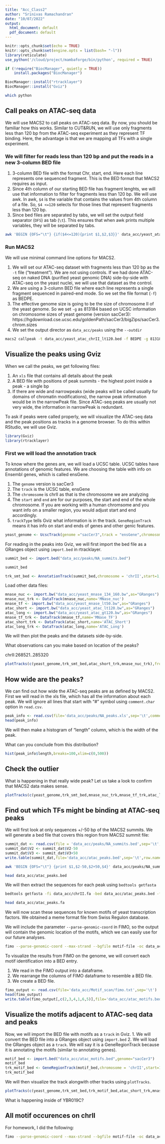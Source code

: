 ```yaml
---
title: "Acc_Class2"
author: "Srinivas Ramachandran"
date: "10/07/2022"
output:
  html_document: default
  pdf_document: default
---
```


```r
knitr::opts_chunk$set(echo = TRUE)
knitr::opts_chunk$set(engine.opts = list(bash= "-l"))
library(reticulate)
use_python('/cloud/project/mambaforge/bin/python', required = TRUE)
```

```r
if (!require("BiocManager", quietly = TRUE))
    install.packages("BiocManager")

BiocManager::install("rtracklayer")
BiocManager::install("Gviz")
```

```bash
which python
```

## Call peaks on ATAC-seq data

We will use MACS2 to call peaks on ATAC-seq data. By now, you should be familiar how this works. Similar to CUT&RUN, we will use only fragments less than 120 bp from the ATAC-seq experiment as they represent TF binding. Here, the advantage is that we are mapping all TFs with a single experiment.

### We will filter for reads less than 120 bp and put the reads in a new 3-column BED file

1. 3-column BED file with the format Chr, start, end. Here each line represents one sequenced fragment. This is the BED format that MACS2 requires as input.
2. Since 4th column of our starting BED file has fragment lenghts, we will use that information to filter for fragments less than 120 bp. We will use awk. In awk, `$4` is the variable that contains the values from 4th column of a file. So, `$4 <=120` selects for those lines that represent fragments less than 120 bp.
3. Since bed files are separated by tabs, we will set the output field separator (`OFS`) as tab (`\t`). This ensures that when awk prints multiple variables, they will be separated by tabs.

```bash
awk 'BEGIN {OFS="\t"} {if($4<=120){print $1,$2,$3}}' data_acc/yeast_atac_chrII.bed > data_acc/yeast_atac_chrII_lt120.bed
```

### Run MACS2

We will use minimal command line options for MACS2.

1. We will set our ATAC-seq dataset with fragments less than 120 bp as the `-t` file ("treatment"). We are not using controls. If we had done ATAC-seq on naked DNA (purified yeast genomic DNA) side-by-side with ATAC-seq on the yeast nuclei, we will use that dataset as the control.
2. We are using a 3-column BED file where each line represents a single fragment sequenced in paired-end mode. So we set the file format (`-f`) as BEDPE.
3. The effective genome size is going to be the size of chromosome II of the yeast genome. So we set `-g` as 813184 based on UCSC information on chromosome sizes of yeast genome (version sacCer3): https://hgdownload.cse.ucsc.edu/goldenPath/sacCer3/bigZips/sacCer3.chrom.sizes
4. We set the output director as `data_acc/peaks` using the `--outdir`

```bash
macs2 callpeak -t data_acc/yeast_atac_chrII_lt120.bed -f BEDPE -g 813184 --outdir data_acc/peaks
```

## Visualize the peaks using Gviz

When we call the peaks, we get following files:

1. An `xls` file that contains all details about the peak
2. A BED file with positions of peak summits - the highest point inside a peak - a single bp
3. If there are wide and narrowpeaks (wide peaks will be called usually for domains of chromatin modifications), the narrow peak information would be in the narrowPeak file. Since ATAC-seq peaks are usually not very wide, the information in narrowPeak is redundant.

To ask if peaks were called properly, we will visualize the ATAC-seq data and the peak positions as tracks in a genome browser. To do this within RStudio, we will use Gviz.

```r
library(Gviz)
library(rtracklayer)
```


### First we will load the annotation track

To know where the genes are, we will load a UCSC table. UCSC tables have annotations of genomic features. We are choosing the table with info on Ensembl genes, which is called ensGene.

1. The `genome` version is sacCer3
2. The `track` is the UCSC table, ensGene
3. The `chromosome` is chrII as that is the chromosome we are analyzing
4. The `start` and `end` are for our purposes, the start and end of the whole chromosome. If you are working with a human chromsome and you want info on a smaller region, you would adjust start and end accordingly.
5. `trackType` tells Gviz what information is in the track. `GeneRegionTrack` means it has info on start and ends of genes and other genic features.

```r
yeast_genome <- UcscTrack(genome ="sacCer3",track = "ensGene",chromosome ="chrII",start=1, end=813184,trackType = "GeneRegionTrack",gene ="name",rstarts = "exonStarts",rends = "exonEnds",symbol = "name2", transcript = "name",strand = "strand" )
```

For reading in the peaks into Gviz, we will first import the bed file as a GRanges object using `import.bed` in rtracklayer.

```r
summit_bed <- import.bed("data_acc/peaks/NA_summits.bed")
```

```r
summit_bed
```

```r
trk_smt_bed <- AnnotationTrack(summit_bed,chromosome = 'chrII',start=1, end=813184, name='Peaks')
```


Load other data files:

```r
mnase_nuc <- import.bw("data_acc/yeast_mnase_134_160.bw",as="GRanges") 
mnase_nuc_trk <- DataTrack(mnase_nuc,name='MNase_nuc') 
mnase_tf <- import.bw("data_acc/yeast_mnase_lt50.bw",as="GRanges") 
atac_short <- import.bw("data_acc/yeast_atac_lt120.bw",as="GRanges") 
atac_long <- import.bw("data_acc/yeast_atac_gt120.bw",as="GRanges") 
mnase_tf_trk <- DataTrack(mnase_tf,name='MNase_TF') 
atac_short_trk <- DataTrack(atac_short,name='ATAC_Short') 
atac_long_trk <- DataTrack(atac_long,name='ATAC_Long') 
```


We will then plot the peaks and the datasets side-by-side.

What observations can you make based on location of the peaks?

chrII:268521..285320

```r
plotTracks(c(yeast_genome,trk_smt_bed,atac_short_trk,mnase_nuc_trk),from=268521, to=285320,chromosome = "chrII",type='h',transcriptAnnotation="gene",shape="arrow")
```

## How wide are the peaks?

We can find out how wide the ATAC-seq peaks are as defined by MACS2. First we will read in the xls file, which has all the information about each peak. We will ignore all lines that start with "#" symbol using `comment.char` option in `read.csv`.

```r
peak_info <- read.csv(file='data_acc/peaks/NA_peaks.xls',sep='\t',comment.char = '#')
head(peak_info)
```

We will then make a histogram of "length" column, which is the width of the peak. 

What can you conclude from this distribution?

```r
hist(peak_info$length,breaks=100,xlim=c(0,500))
```
## Check the outlier

What is happening in that really wide peak? Let us take a look to confirm that MACS2 data makes sense.

```r
plotTracks(c(yeast_genome,trk_smt_bed,mnase_nuc_trk,mnase_tf_trk,atac_long_trk,atac_short_trk),from=552000, to=558000,chromosome = "chrII",type='h',transcriptAnnotation="gene",shape="arrow")
```

## Find out which TFs might be binding at ATAC-seq peaks

We will first look at only sequences +/-50 bp of the MACS2 summits. We will generate a bed file that covers this region from MACS2 summit file:

```r
summit_dat <- read.csv(file = 'data_acc/peaks/NA_summits.bed',sep='\t',header=F)
summit_dat$V2 <- summit_dat$V2-50
summit_dat$V3 <- summit_dat$V3+50
write.table(summit_dat,file='data_acc/atac_peaks.bed',sep='\t',row.names = F,col.names = F,quote = F)
```

```bash
awk 'BEGIN {OFS="\t"} {print $1,$2-50,$2+50,$4}' data_acc/peaks/NA_summits.bed > data_acc/atac_peaks.bed
```

```bash
head data_acc/atac_peaks.bed
```

We will then extract the sequences for each peak using `bedtools getfasta`

```bash
bedtools getfasta -fi data_acc/chrII.fa -bed data_acc/atac_peaks.bed -fo data_acc/atac_peaks.fa -name
```

```bash
head data_acc/atac_peaks.fa
```

We will now scan these sequences for known motifs of yeast transcription factors. We obtained a meme format file from Swiss Regulon database. 

We will include the parameter `--parse-genomic-coord` in FIMO, so the output will contain the genomic location of the motifs, which we can easily use for our future analyses.

```bash
fimo --parse-genomic-coord --max-strand --bgfile motif-file -oc data_acc/Motif_scan data_acc/SwissRegulon_s_cer.meme data_acc/atac_peaks.fa > data_acc/FIMO.out 2> data_acc/FIMO.err
```

To visualize the results from FIMO on the genome, we will convert each motif identification into a BED entry. 

1. We read in the FIMO output into a dataframe.
2. We rearrange the columns of FIMO dataframe to resemble a BED file.
3. We create a BED file.


```r
fimo_output <- read.csv(file='data_acc/Motif_scan/fimo.txt',sep='\t')
head(fimo_output)
write.table(fimo_output[,c(2,3,4,1,6,5)],file='data_acc/atac_motifs.bed',sep='\t',row.names = F,col.names = F,quote = F)
```

## Visualize the motifs adjacent to ATAC-seq data and peaks

Now, we will import the BED file with motifs as a `track` in Gviz. 
1. We will convert the BED file into a GRanges object using `import.bed`
2. We will load the GRanges object as a `track`. We will say it is a GeneRegionTrack because it is annotating the motifs (similar to annotating genes).


```r
motif_bed <- import.bed("data_acc/atac_motifs.bed",genome="sacCer3")
motif_bed
trk_motif_bed <- GeneRegionTrack(motif_bed,chromosome = 'chrII',start=1, end=813184, name='MOTIFS',trackType = "GeneRegionTrack",symbol = motif_bed$name,genome='sacCer3')
trk_motif_bed
```

We will then visualize the track alongwith other tracks using `plotTracks`.

```r
plotTracks(c(yeast_genome,trk_smt_bed,trk_motif_bed,atac_short_trk,mnase_nuc_trk),from=273274, to=277876,chromosome = "chrII",type='h',transcriptAnnotation="symbol",shape="arrow")
```

What is happening inside of YBR019C?


## All motif occurences on chrII

For homework, I did the following:

```bash
fimo --parse-genomic-coord --max-strand --bgfile motif-file -oc data_acc/Motif_scan_Reb1 data_acc/Reb1.meme data_acc/chrII.fa > data_acc/FIMO_Reb1.out 2> data_acc/FIMO_Reb1.err
```


